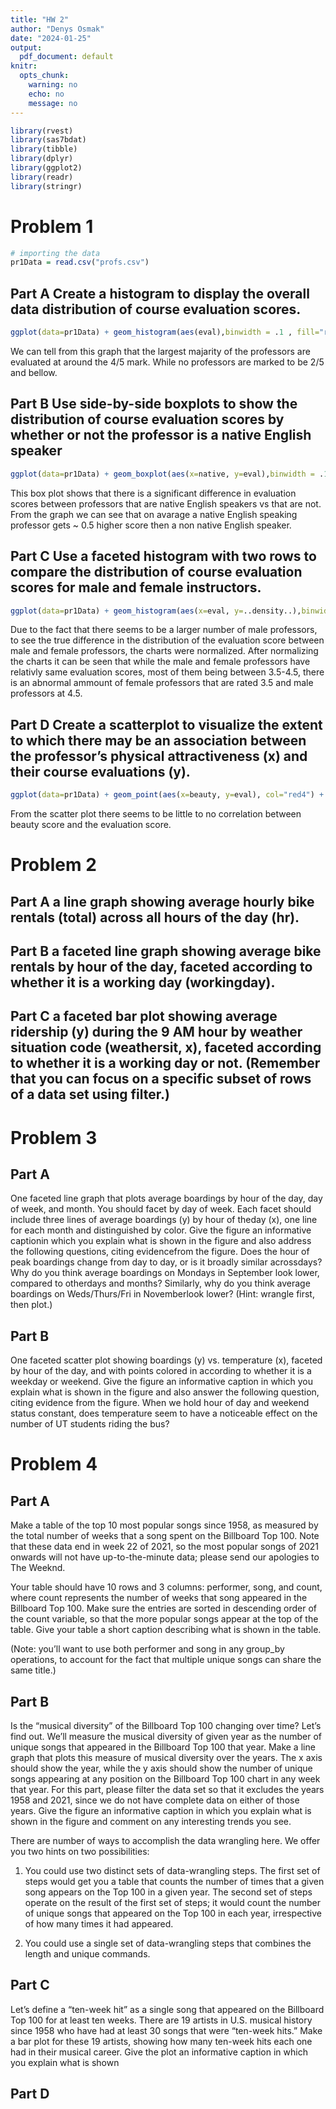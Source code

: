 ```yaml
---
title: "HW 2"
author: "Denys Osmak"
date: "2024-01-25"
output:
  pdf_document: default
knitr:
  opts_chunk:
    warning: no
    echo: no
    message: no
---
```


```r
library(rvest)
library(sas7bdat)
library(tibble)
library(dplyr)
library(ggplot2)
library(readr)
library(stringr)
```

# Problem 1

```r
# importing the data
pr1Data = read.csv("profs.csv")

```

## Part A Create a histogram to display the overall data distribution of course evaluation scores.

```r
ggplot(data=pr1Data) + geom_histogram(aes(eval),binwidth = .1 , fill="red4", col="black") + labs(title="Distribution of Course Evaluation Scores", x = "Evalation Score")

```

We can tell from this graph that the largest majarity of the professors are evaluated at around the 4/5 mark. While no professors are marked to be 2/5 and bellow.

## Part B Use side-by-side boxplots to show the distribution of course evaluation scores by whether or not the professor is a native English speaker

```r
ggplot(data=pr1Data) + geom_boxplot(aes(x=native, y=eval),binwidth = .1 , fill="red4", col="black") + labs(title="Distribution of Course Evaluation Scores Depending on Native English Speaking Professors", y = "Evaluation Score", x="Native English Speaking Profesor") 

```

This box plot shows that there is a significant difference in evaluation scores between professors that are native English speakers vs that are not. From the graph we can see that on avarage a native English speaking professor gets \~ 0.5 higher score then a non native English speaker.

## Part C Use a faceted histogram with two rows to compare the distribution of course evaluation scores for male and female instructors.

```r
ggplot(data=pr1Data) + geom_histogram(aes(x=eval, y=..density..),binwidth = .1 , fill="red4", col="black") + labs(title="Desity Histograms of Course Evaluation Scores vs Gender", x = "Evalation Score") + facet_wrap(vars(gender))

```

Due to the fact that there seems to be a larger number of male professors, to see the true difference in the distribution of the evaluation score between male and female professors, the charts were normalized. After normalizing the charts it can be seen that while the male and female professors have relativly same evaluation scores, most of them being between 3.5-4.5, there is an abnormal ammount of female professors that are rated 3.5 and male professors at 4.5.

## Part D Create a scatterplot to visualize the extent to which there may be an association between the professor's physical attractiveness (x) and their course evaluations (y).

```r

ggplot(data=pr1Data) + geom_point(aes(x=beauty, y=eval), col="red4") + labs(title="Beauty Score vs Evaluation Score", x= "Beauty Score", y = "Evalation Score") 

```

From the scatter plot there seems to be little to no correlation between beauty score and the evaluation score.

# Problem 2

## Part A a line graph showing average hourly bike rentals (total) across all hours of the day (hr).

## Part B a faceted line graph showing average bike rentals by hour of the day, faceted according to whether it is a working day (workingday).

## Part C a faceted bar plot showing average ridership (y) during the 9 AM hour by weather situation code (weathersit, x), faceted according to whether it is a working day or not. (Remember that you can focus on a specific subset of rows of a data set using filter.)

# Problem 3

## Part A

One faceted line graph that plots average boardings by hour of the day, day of week, and month. You should facet by day of week. Each facet should include three lines of average boardings (y) by hour of theday (x), one line for each month and distinguished by color. Give the figure an informative captionin which you explain what is shown in the figure and also address the following questions, citing evidencefrom the figure. Does the hour of peak boardings change from day to day, or is it broadly similar acrossdays? Why do you think average boardings on Mondays in September look lower, compared to otherdays and months? Similarly, why do you think average boardings on Weds/Thurs/Fri in Novemberlook lower? (Hint: wrangle first, then plot.)

## Part B

One faceted scatter plot showing boardings (y) vs. temperature (x), faceted by hour of the day, and with points colored in according to whether it is a weekday or weekend. Give the figure an informative caption in which you explain what is shown in the figure and also answer the following question, citing evidence from the figure. When we hold hour of day and weekend status constant, does temperature seem to have a noticeable effect on the number of UT students riding the bus?

# Problem 4

## Part A

Make a table of the top 10 most popular songs since 1958, as measured by the total number of weeks that a song spent on the Billboard Top 100. Note that these data end in week 22 of 2021, so the most popular songs of 2021 onwards will not have up-to-the-minute data; please send our apologies to The Weeknd.

Your table should have 10 rows and 3 columns: performer, song, and count, where count represents the number of weeks that song appeared in the Billboard Top 100. Make sure the entries are sorted in descending order of the count variable, so that the more popular songs appear at the top of the table. Give your table a short caption describing what is shown in the table.

(Note: you'll want to use both performer and song in any group_by operations, to account for the fact that multiple unique songs can share the same title.)

## Part B

Is the "musical diversity" of the Billboard Top 100 changing over time? Let's find out. We'll measure the musical diversity of given year as the number of unique songs that appeared in the Billboard Top 100 that year. Make a line graph that plots this measure of musical diversity over the years. The x axis should show the year, while the y axis should show the number of unique songs appearing at any position on the Billboard Top 100 chart in any week that year. For this part, please filter the data set so that it excludes the years 1958 and 2021, since we do not have complete data on either of those years. Give the figure an informative caption in which you explain what is shown in the figure and comment on any interesting trends you see.

There are number of ways to accomplish the data wrangling here. We offer you two hints on two possibilities:

1)  You could use two distinct sets of data-wrangling steps. The first set of steps would get you a table that counts the number of times that a given song appears on the Top 100 in a given year. The second set of steps operate on the result of the first set of steps; it would count the number of unique songs that appeared on the Top 100 in each year, irrespective of how many times it had appeared.

2)  You could use a single set of data-wrangling steps that combines the length and unique commands.

## Part C

Let's define a "ten-week hit" as a single song that appeared on the Billboard Top 100 for at least ten weeks. There are 19 artists in U.S. musical history since 1958 who have had at least 30 songs that were "ten-week hits." Make a bar plot for these 19 artists, showing how many ten-week hits each one had in their musical career. Give the plot an informative caption in which you explain what is shown

## Part D
